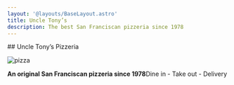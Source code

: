 ```yaml
---
layout: '@layouts/BaseLayout.astro'
title: Uncle Tony’s
description: The best San Franciscan pizzeria since 1978
---
```



<Hero>
## Uncle Tony’s Pizzeria

![pizza](https://api.doc2.site/v1/images/5c3307d4-6f77-469f-553f-fce0bb96b200.600.webp)

**An original San Franciscan pizzeria since 1978**Dine in - Take out - Delivery

</Hero>

<Frag></Frag>
